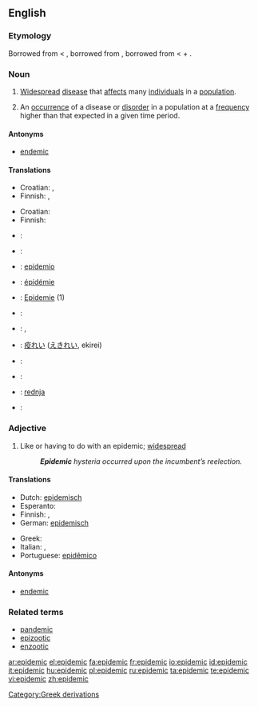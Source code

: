 ==English==
{{wikipedia}}

===Etymology===
Borrowed from {{etyl|fr}} {{term|épidémique|lang=fr}} < {{term|épidémie|lang=fr}}, borrowed from {{etyl|la}} {{term|epidemia|lang=la}}, borrowed from {{etyl|grc}} {{term|sc=polytonic|ἐπιδήμιος|tr=epidēmios|lang=grc}} < {{term|sc=polytonic|ἐπί|tr=epi||upon|lang=grc}} + {{term|sc=polytonic|δῆμος|tr=dēmos||people|lang=grc}}.

===Noun===
{{en-noun}}

# [[widespread|Widespread]] [[disease]] that [[affect]]s many [[individual]]s in a [[population]].
# {{context|Epidemiology}} An [[occurrence]] of a disease or [[disorder]] in a population at a [[frequency]] higher than that expected in a given time period.

====Antonyms====
* [[endemic]]

====Translations====
{{trans-top|widespread disease}}
* Croatian: {{t|hr|epidemija|alt=epidèmija|f}}, {{t|hr|pošast|alt=pȍšāst|f}}
* Finnish: {{t|fi|kulkutauti}}, {{t+|fi|epidemia}}
{{trans-mid}}
{{trans-bottom}}

{{trans-top|occurrence of such disease}}
* Croatian: {{t|hr|epidemija|alt=epidèmija|f}}
* Finnish: {{t+|fi|epidemia}}
{{trans-mid}}
{{trans-bottom}}

{{checktrans-top}}
* {{ttbc|Czech}}: {{t+|cs|epidemie|f}}
* {{ttbc|Dutch}}: {{t+|nl|epidemie}}
* {{ttbc|Esperanto}}: [[epidemio]]
* {{ttbc|French}}: [[épidémie]]
* {{ttbc|German}}: [[Epidemie]] {{f}} (1)
* {{ttbc|Greek}}: {{t|el|επιδημία|f|sc=Grek}}
* {{ttbc|Italian}}: {{t+|it|epidemia|f}}, {{t+|it|contagio|m}}
{{trans-mid}}
* {{ttbc|Japanese}}: [[疫れい]] ([[えきれい]], ekirei)
* {{ttbc|Polish}}: {{t+|pl|epidemia}}
* {{ttbc|Portuguese}}: {{t+|pt|epidemia|f}}
* {{ttbc|Serbian}}: [[rednja]] {{f}}
* {{ttbc|Spanish}}: {{t-|es|epidemia|f}}
{{trans-bottom}}

===Adjective===
{{en-adj}}

# Like or having to do with an epidemic; [[widespread]]
#: '''''Epidemic''' hysteria occurred upon the incumbent’s reelection.''

====Translations====
{{trans-top|like an epidemic}}
* Dutch: [[epidemisch]]
* Esperanto: {{t-|eo|epidemia|xs=Esperanto}}
* Finnish: {{t-|fi|epideeminen}}, {{t|fi|kulkutaudinomainen}}
* German: [[epidemisch]]
{{trans-mid}}
* Greek: {{t|el|επιδημικός|sc=Grek}}
* Italian: {{t+|it|epidemico|m}}, {{t+|it|epidemica|f}}
* Portuguese: [[epidêmico]]
{{trans-bottom}}

====Antonyms====
* [[endemic]]

===Related terms===
* [[pandemic]]
* [[epizootic]]
* [[enzootic]]

[[Category:Greek derivations]]

[[ar:epidemic]]
[[el:epidemic]]
[[fa:epidemic]]
[[fr:epidemic]]
[[io:epidemic]]
[[id:epidemic]]
[[it:epidemic]]
[[hu:epidemic]]
[[pl:epidemic]]
[[ru:epidemic]]
[[ta:epidemic]]
[[te:epidemic]]
[[vi:epidemic]]
[[zh:epidemic]]